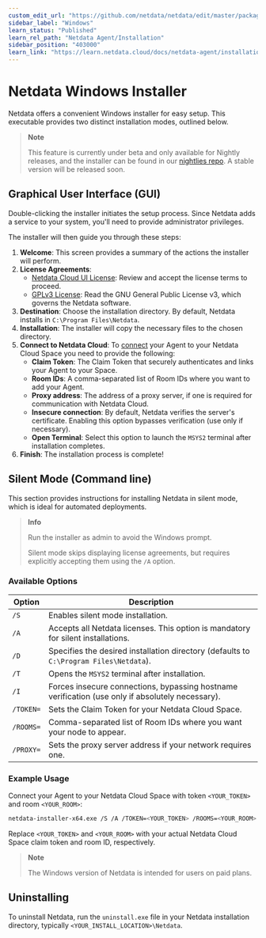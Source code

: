 ```yaml
---
custom_edit_url: "https://github.com/netdata/netdata/edit/master/packaging/windows/WINDOWS_INSTALLER.md"
sidebar_label: "Windows"
learn_status: "Published"
learn_rel_path: "Netdata Agent/Installation"
sidebar_position: "403000"
learn_link: "https://learn.netdata.cloud/docs/netdata-agent/installation/windows"
---
```


# Netdata Windows Installer

Netdata offers a convenient Windows installer for easy setup. This executable provides two distinct installation modes, outlined below.

> **Note**
>
> This feature is currently under beta and only available for Nightly releases, and the installer can be found in our [nightlies repo](https://github.com/netdata/netdata-nightlies). A stable version will be released soon.

## Graphical User Interface (GUI)

Double-clicking the installer initiates the setup process. Since Netdata adds a service to your system, you'll need to provide administrator privileges.

The installer will then guide you through these steps:

1. **Welcome**: This screen provides a summary of the actions the installer will perform.
2. **License Agreements**:
    - [Netdata Cloud UI License](https://app.netdata.cloud/LICENSE.txt): Review and accept the license terms to proceed.
    - [GPLv3 License](https://github.com/netdata/netdata/blob/master/LICENSE): Read the GNU General Public License v3, which governs the Netdata software.
3. **Destination**: Choose the installation directory. By default, Netdata installs in `C:\Program Files\Netdata`.
4. **Installation**: The installer will copy the necessary files to the chosen directory.
5. **Connect to Netdata Cloud**: To [connect](/docs/netdata-cloud/connect-agent-to-cloud) your Agent to your Netdata Cloud Space you need to provide the following:
    - **Claim Token**: The Claim Token that securely authenticates and links your Agent to your Space.
    - **Room IDs**: A comma-separated list of Room IDs where you want to add your Agent.
    - **Proxy address**: The address of a proxy server, if one is required for communication with Netdata Cloud.
    - **Insecure connection**: By default, Netdata verifies the server's certificate. Enabling this option bypasses verification (use only if necessary).
    - **Open Terminal**: Select this option to launch the `MSYS2` terminal after installation completes.
6. **Finish**: The installation process is complete!

## Silent Mode (Command line)

This section provides instructions for installing Netdata in silent mode, which is ideal for automated deployments.

> **Info**
>
> Run the installer as admin to avoid the Windows prompt.
>
> Silent mode skips displaying license agreements, but requires explicitly accepting them using the `/A` option.

### Available Options

| Option    | Description                                                                                      |
|-----------|--------------------------------------------------------------------------------------------------|
| `/S`      | Enables silent mode installation.                                                                |
| `/A`      | Accepts all Netdata licenses. This option is mandatory for silent installations.                 |
| `/D`      | Specifies the desired installation directory (defaults to `C:\Program Files\Netdata`).           |
| `/T`      | Opens the `MSYS2` terminal after installation.                                                   |
| `/I`      | Forces insecure connections, bypassing hostname verification (use only if absolutely necessary). |
| `/TOKEN=` | Sets the Claim Token for your Netdata Cloud Space.                                               |
| `/ROOMS=` | Comma-separated list of Room IDs where you want your node to appear.                             |
| `/PROXY=` | Sets the proxy server address if your network requires one.                                      |

### Example Usage

Connect your Agent to your Netdata Cloud Space with token `<YOUR_TOKEN>` and room `<YOUR_ROOM>`:

```bash
netdata-installer-x64.exe /S /A /TOKEN=<YOUR_TOKEN> /ROOMS=<YOUR_ROOM>
```

Replace `<YOUR_TOKEN>` and `<YOUR_ROOM>` with your actual Netdata Cloud Space claim token and room ID, respectively.

> **Note**
>
> The Windows version of Netdata is intended for users on paid plans.

## Uninstalling

To uninstall Netdata, run the `uninstall.exe` file in your Netdata installation directory, typically `<YOUR_INSTALL_LOCATION>\Netdata`.
